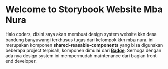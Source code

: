 
<Meta title="Introduction" />

# Welcome to Storybook Website Mba Nura

Halo coders, disini saya akan membuat design system website kkn desa bandung banyuwangi terkhusus tugas dari kelompok kkn mba nura. ini merupakan komponen **shared-reasable-components** yang bisa digunakan beberapa project terpisah, komponen dimulai dari [**Badge**](/docs/components-badge--introduction). Semoga dengan ada nya design system ini mempermudah maintenance dari bagian front-end developer.
